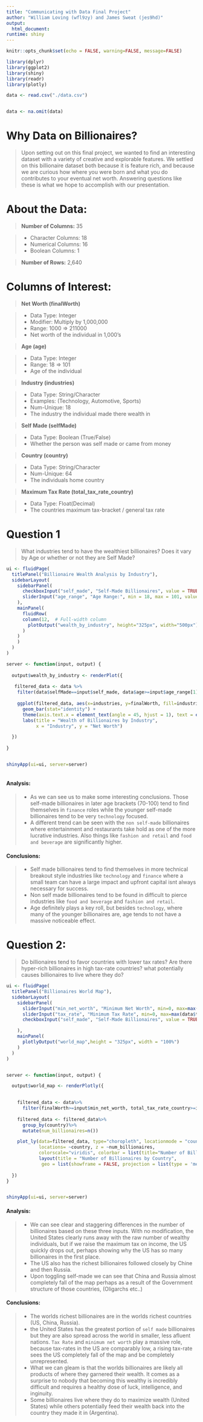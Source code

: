 ```yaml
---
title: "Communicating with Data Final Project"
author: "William Loving (wfl9zy) and James Sweat (jes9hd)"
output: 
  html_document:
runtime: shiny
---
```


```r
knitr::opts_chunk$set(echo = FALSE, warning=FALSE, message=FALSE)

library(dplyr)
library(ggplot2)
library(shiny)
library(readr)
library(plotly)

```


```r
data <- read.csv("./data.csv")


data <- na.omit(data)

```


# **Why Data on Billionaires?** 

> Upon setting out on this final project, we wanted to find an interesting dataset with a variety of creative and explorable features. We settled on this billionaire dataset both because it is feature rich, and because we are curious how where you were born and what you do contributes to your eventual net worth. Answering questions like these is what we hope to accomplish with our presentation.

# **About the Data**: 

> **Number of Columns:** 35

> - Character Columns: 18
> - Numerical Columns: 16
> - Boolean Columns: 1

> **Number of Rows:** 2,640

# **Columns of Interest:**

> **Net Worth (finalWorth)**

> - Data Type: Integer
> - Modifier: Multiply by 1,000,000
> - Range: 1000 => 211000
> - Net worth of the individual in 1,000's

> **Age (age)**

> - Data Type: Integer
> - Range: 18 => 101
> - Age of the individual

> **Industry (industries)**

> - Data Type: String/Character
> - Examples: (Technology, Automotive, Sports)
> - Num-Unique: 18
> - The industry the individual made there wealth in

> **Self Made (selfMade)**

> - Data Type: Boolean (True/False)
> - Whether the person was self made or came from money

> **Country (country)**

> - Data Type: String/Character
> - Num-Unique: 64
> - The individuals home country

> **Maximum Tax Rate (total_tax_rate_country)**

> - Data Type: Float(Decimal)
> - The countries maximum tax-bracket / general tax rate
  
  
# **Question 1**

> What industries tend to have the wealthiest billionaires? Does it vary by Age or whether or not they are Self Made?


```r

ui <- fluidPage(
  titlePanel("Billionaire Wealth Analysis by Industry"), 
  sidebarLayout(
    sidebarPanel(
      checkboxInput("self_made", "Self-Made Billionaires", value = TRUE),
      sliderInput("age_range", "Age Range:", min = 18, max = 101, value = c(30, 70))
    ),
    mainPanel(
      fluidRow(
      column(12,  # Full-width column
        plotOutput("wealth_by_industry", height="325px", width="500px")
      )
    )
    )
  )
)

server <- function(input, output) {
  
  output$wealth_by_industry <- renderPlot({
    
   filtered_data <- data %>%
    filter(data$selfMade==input$self_made, data$age>=input$age_range[1], data$age<=input$age_range[2])
  
    ggplot(filtered_data, aes(x=industries, y=finalWorth, fill=industries)) + 
      geom_bar(stat="identity") + 
      theme(axis.text.x = element_text(angle = 45, hjust = 1), text = element_text(size = 12)) +
      labs(title = "Wealth of Billionaires by Industry",
           x = "Industry", y = "Net Worth")

  })
  
}


shinyApp(ui=ui, server=server)



```


#### **Analysis:**

> - As we can see us to make some interesting conclusions. Those self-made billionaires in later age brackets (70-100) tend to find themselves in `finance` roles while the younger self-made billionaires tend to be very `technology` focused. 
> - A different trend can be seen with the `non self-made` billionaires where entertainment and restaurants take hold as one of the more lucrative industries. Also things like `fashion and retail` and `food and beverage` are significantly higher. 

#### **Conclusions:**

> - Self made billionaires tend to find themselves in more technical breakout style industries like `technology` and `finance` where a small team can have a large impact and upfront capital isnt always necessary for success.
> - Non self made billionaires tend to be found in difficult to pierce industries like `food and beverage` and `fashion and retail`.
> - Age definitely plays a key roll, but besides `technology`, where many of the younger billionaires are, age tends to not have a massive noticeable effect.
  
  
# **Question 2:**

> Do billionaires tend to favor countries with lower tax rates? Are there hyper-rich billionaires in high tax-rate countries? what potentially causes billionaires to live where they do?


```r
ui <- fluidPage(
  titlePanel("Billionaires World Map"),
  sidebarLayout(
    sidebarPanel(
      sliderInput("min_net_worth", "Minimum Net Worth", min=0, max=max(data$finalWorth), value=0),
      sliderInput("tax_rate", "Minimum Tax Rate", min=0, max=max(data$total_tax_rate_country), value=0),
      checkboxInput("self_made", "Self-Made Billionaires", value = TRUE),

    ), 
    mainPanel(
      plotlyOutput("world_map",height = "325px", width = "100%")
    )
  )
)


server <- function(input, output) {

  output$world_map <- renderPlotly({
    

    filtered_data <- data%>%
      filter(finalWorth>=input$min_net_worth, total_tax_rate_country>=input$tax_rate, selfMade==input$self_made)
    
    filtered_data <- filtered_data%>%
      group_by(country)%>%
      mutate(num_billionaires=n())

    plot_ly(data=filtered_data, type="choropleth", locationmode = "country names",
            locations= ~country, z = ~num_billionaires,
            colorscale="viridis", colorbar = list(title="Number of Billionaires")) %>%
            layout(title = "Number of Billionaires by Country",
             geo = list(showframe = FALSE, projection = list(type = 'mercator')))
    
  })
}


shinyApp(ui=ui, server=server)
```


#### **Analysis:**

> - We can see clear and staggering differences in the number of billionaires based on these three inputs. With no modification, the United States clearly runs away with the raw number of wealthy individuals, but if we raise the maximum tax on income, the US quickly drops out, perhaps showing why the US has so many billionaires in the first place.
> - The US also has the richest billionaires followed closely by Chine and then Russia. 
> - Upon toggling self-made we can see that China and Russia almost completely fall of the map perhaps as a result of the Government structure of those countries, (Oligarchs etc..)


#### **Conclusions:**

> - The worlds richest billionaires are in the worlds richest countries (US, China, Russia). 
> - the United States has the greatest portion of `self made` billionaires but they are also spread across the world in smaller, less afluent nations.
> `Tax Rate` and `minimum net worth` play a massive role, because tax-rates in the US are comparably low, a rising tax-rate sees the US completely fall of the map and be completely unrepresented.
> - What we can gleam is that the worlds billionaires are likely all products of where they garnered their wealth. It comes as a surprise to nobody that becoming this wealthy is incredibly difficult and requires a healthy dose of luck, intelligence, and inginuity. 
> - Some billionaires live where they do to maximize wealth (United States) while others potentially feed their wealth back into the country they made it in (Argentina).
